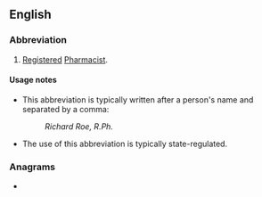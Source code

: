 {{also|RPH}}
==English==

===Abbreviation===
{{rfc-header|Abbreviation}}
{{en-abbr}}

# {{lb|en|US}} [[registered|Registered]] [[pharmacist|Pharmacist]].

====Usage notes====
* This abbreviation is typically written after a person's name and separated by a comma:
*: ''Richard Roe, R.Ph.''
* The use of this abbreviation is typically state-regulated.

===Anagrams===
* {{anagrams|en|a=hpr|hPR|phr}}